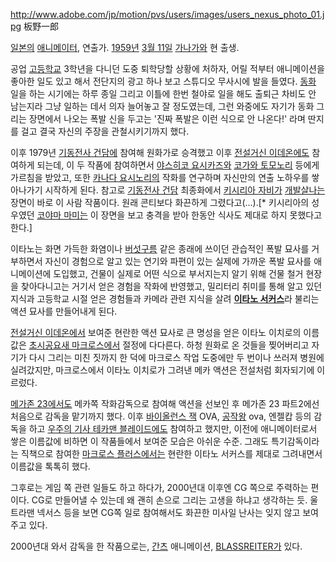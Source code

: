 http://www.adobe.com/jp/motion/pvs/users/images/users_nexus_photo_01.jpg
板野一郎

[[일본]]의 [[애니메이터]], 연출가. [[1959년]] [[3월 11일]] [[가나가와]] 현 출생.

공업 [[고등학교]] 3학년을 다니던 도중 퇴학당할 상황에 처하자, 어릴 적부터 애니메이션을 좋아한 일도 있고 해서 전단지의 광고 하나 보고 스튜디오 무사시에 발을 들였다. [[동화]] 일을 하는 시기에는 하루 종일 그리고 이틀에 한번 철야로 일을 해도 출퇴근 차비도 안 남는지라 그냥 일하는 데서 의자 늘어놓고 잘 정도였는데, 그런 와중에도 자기가 동화 그리는 장면에서 나오는 폭발 신을 두고는 '진짜 폭발은 이런 식으로 안 나온다!' 라며 딴지를 걸고 결국 자신의 주장을 관철시키기까지 했다. 

이후 1979년 [[기동전사 건담]]에 참여해 원화가로 승격했고 이후 [[전설거신 이데온]]에도 참여하게 되는데, 이 두 작품에 참여하면서 [[야스히코 요시카즈]]와 [[코가와 토모노리]] 등에게 가르침을 받았고, 또한 [[카나다 요시노리]]의 작화를 연구하며 자신만의 연출 노하우를 쌓아나가기 시작하게 된다. 
참고로 [[기동전사 건담]] 최종화에서 [[키시리아 자비]]가 [[개발살]]나는 장면이 바로 이 사람 작품이다. 원래 콘티보다 화끈하게 그렸다고(...).[* 키시리아의 성우였던 [[코야마 마미]]는 이 장면을 보고 충격을 받아 한동안 식사도 제대로 하지 못했다고 한다.]

이타노는 화면 가득한 화염이나 [[버섯구름]] 같은 종래에 쓰이던 관습적인 폭발 묘사를 거부하면서 자신이 경험으로 알고 있는 연기와 파편이 있는 실제에 가까운 폭발 묘사를 애니메이션에 도입했고, 건물이 실제로 어떤 식으로 부서지는지 알기 위해 건물 철거 현장을 찾아다니고는 거기서 얻은 경험을 작화에 반영했고, 밀리터리 취미를 통해 알고 있던 지식과 고등학교 시절 얻은 경험들과 카메라 관련 지식을 살려 '''[[이타노 서커스]]'''라 불리는 액션 묘사를 만들어내게 된다.

[[전설거신 이데온]]에서 보여준 현란한 액션 묘사로 큰 명성을 얻은 이타노 이치로의 이름값은 [[초시공요새 마크로스]]에서 절정에 다다른다. 하청 원화로 온 것들을 찢어버리고 자기가 다시 그리는 미친 짓까지 한 덕에 마크로스 작업 도중에만 두 번이나 쓰러져 병원에 실려갔지만, 마크로스에서 이타노 이치로가 그려낸 메카 액션은 전설처럼 회자되기에 이르렀다.

[[메가존 23]]에서도 메카쪽 작화감독으로 참여해 액션을 선보인 후 메가존 23 파트2에선 처음으로 감독을 맡기까지 했다. 이후 [[바이올런스 잭]] OVA, [[공작왕]] ova, 엔젤캅 등의 감독을 하고 [[우주의 기사 테카맨 블레이드]]에도 참여하고 했지만, 이전에 애니메이터로서 쌓은 이름값에 비하면 이 작품들에서 보여준 모습은 아쉬운 수준. 
그래도 특기감독이라는 직책으로 참여한 [[마크로스 플러스]]에서는 현란한 이타노 서커스를 제대로 그려내면서 이름값을 톡톡히 했다.

그후로는 게임 쪽 관련 일들도 하고 하다가, 2000년대 이후엔 CG 쪽으로 주력하는 편이다. CG로 만들어낼 수 있는데 왜 괜히 손으로 그리는 고생을 하냐고 생각하는 듯. 울트라맨 넥서스 등을 보면 CG쪽 일로 참여해서도 화끈한 미사일 난사는 잊지 않고 보여주고 있다. 

2000년대 와서 감독을 한 작품으로는, [[간츠]] 애니메이션, [[BLASSREITER]]가 있다.

